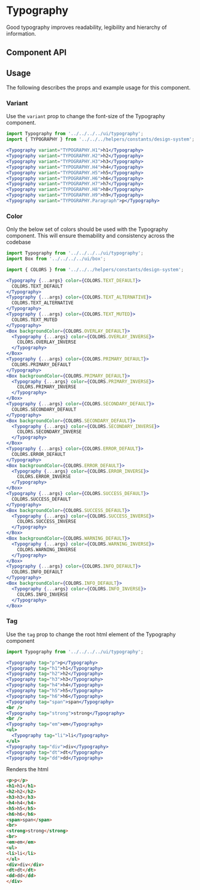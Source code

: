 
# Typography

Good typography improves readability, legibility and hierarchy of information.

<Canvas>
  <Story id="ui-components-ui-typography-typography-stories-js--default-story" />
</Canvas>

## Component API

<ArgsTable of={Typography} />

## Usage

The following describes the props and example usage for this component.

### Variant

Use the `variant` prop to change the font-size of the Typography component.

<Canvas>
  <Story id="ui-components-ui-typography-typography-stories-js--variant" />
</Canvas>

```jsx
import Typography from '../../../../ui/typography';
import { TYPOGRAPHY } from '../../../helpers/constants/design-system';

<Typography variant="TYPOGRAPHY.H1">h1</Typography>
<Typography variant="TYPOGRAPHY.H2">h2</Typography>
<Typography variant="TYPOGRAPHY.H3">h3</Typography>
<Typography variant="TYPOGRAPHY.H4">h4</Typography>
<Typography variant="TYPOGRAPHY.H5">h5</Typography>
<Typography variant="TYPOGRAPHY.H6">h6</Typography>
<Typography variant="TYPOGRAPHY.H7">h7</Typography>
<Typography variant="TYPOGRAPHY.H8">h8</Typography>
<Typography variant="TYPOGRAPHY.H9">h9</Typography>
<Typography variant="TYPOGRAPHY.Paragraph">p</Typography>
```

### Color

Only the below set of colors should be used with the Typography component. This will ensure themability and consistency across the codebase

<Canvas>
  <Story id="ui-components-ui-typography-typography-stories-js--color" />
</Canvas>

```jsx
import Typography from '../../../../ui/typography';
import Box from '../../../../ui/box';

import { COLORS } from '../../../helpers/constants/design-system';

<Typography {...args} color={COLORS.TEXT_DEFAULT}>
  COLORS.TEXT_DEFAULT
</Typography>
<Typography {...args} color={COLORS.TEXT_ALTERNATIVE}>
  COLORS.TEXT_ALTERNATIVE
</Typography>
<Typography {...args} color={COLORS.TEXT_MUTED}>
  COLORS.TEXT_MUTED
</Typography>
<Box backgroundColor={COLORS.OVERLAY_DEFAULT}>
  <Typography {...args} color={COLORS.OVERLAY_INVERSE}>
    COLORS.OVERLAY_INVERSE
  </Typography>
</Box>
<Typography {...args} color={COLORS.PRIMARY_DEFAULT}>
  COLORS.PRIMARY_DEFAULT
</Typography>
<Box backgroundColor={COLORS.PRIMARY_DEFAULT}>
  <Typography {...args} color={COLORS.PRIMARY_INVERSE}>
    COLORS.PRIMARY_INVERSE
  </Typography>
</Box>
<Typography {...args} color={COLORS.SECONDARY_DEFAULT}>
  COLORS.SECONDARY_DEFAULT
</Typography>
<Box backgroundColor={COLORS.SECONDARY_DEFAULT}>
  <Typography {...args} color={COLORS.SECONDARY_INVERSE}>
    COLORS.SECONDARY_INVERSE
  </Typography>
</Box>
<Typography {...args} color={COLORS.ERROR_DEFAULT}>
  COLORS.ERROR_DEFAULT
</Typography>
<Box backgroundColor={COLORS.ERROR_DEFAULT}>
  <Typography {...args} color={COLORS.ERROR_INVERSE}>
    COLORS.ERROR_INVERSE
  </Typography>
</Box>
<Typography {...args} color={COLORS.SUCCESS_DEFAULT}>
  COLORS.SUCCESS_DEFAULT
</Typography>
<Box backgroundColor={COLORS.SUCCESS_DEFAULT}>
  <Typography {...args} color={COLORS.SUCCESS_INVERSE}>
    COLORS.SUCCESS_INVERSE
  </Typography>
</Box>
<Box backgroundColor={COLORS.WARNING_DEFAULT}>
  <Typography {...args} color={COLORS.WARNING_INVERSE}>
    COLORS.WARNING_INVERSE
  </Typography>
</Box>
<Typography {...args} color={COLORS.INFO_DEFAULT}>
  COLORS.INFO_DEFAULT
</Typography>
<Box backgroundColor={COLORS.INFO_DEFAULT}>
  <Typography {...args} color={COLORS.INFO_INVERSE}>
    COLORS.INFO_INVERSE
  </Typography>
</Box>
```

### Tag

Use the `tag` prop to change the root html element of the Typography component

<Canvas>
  <Story id="ui-components-ui-typography-typography-stories-js--tag" />
</Canvas>

```jsx
import Typography from '../../../../ui/typography';

<Typography tag="p">p</Typography>
<Typography tag="h1">h1</Typography>
<Typography tag="h2">h2</Typography>
<Typography tag="h3">h3</Typography>
<Typography tag="h4">h4</Typography>
<Typography tag="h5">h5</Typography>
<Typography tag="h6">h6</Typography>
<Typography tag="span">span</Typography>
<br />
<Typography tag="strong">strong</Typography>
<br />
<Typography tag="em">em</Typography>
<ul>
  <Typography tag="li">li</Typography>
</ul>
<Typography tag="div">div</Typography>
<Typography tag="dt">dt</Typography>
<Typography tag="dd">dd</Typography>
```

Renders the html

```html
<p>p</p>
<h1>h1</h1>
<h2>h2</h2>
<h3>h3</h3>
<h4>h4</h4>
<h5>h5</h5>
<h6>h6</h6>
<span>span</span>
<br>
<strong>strong</strong>
<br>
<em>em</em>
<ul>
<li>li</li>
</ul>
<div>div</div>
<dt>dt</dt>
<dd>dd</dd>
</div>
```
